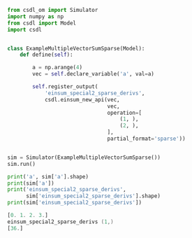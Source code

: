 ```py
from csdl_om import Simulator
import numpy as np
from csdl import Model
import csdl


class ExampleMultipleVectorSumSparse(Model):
    def define(self):

        a = np.arange(4)
        vec = self.declare_variable('a', val=a)

        self.register_output(
            'einsum_special2_sparse_derivs',
            csdl.einsum_new_api(vec,
                                vec,
                                operation=[
                                    (1, ),
                                    (2, ),
                                ],
                                partial_format='sparse'))


sim = Simulator(ExampleMultipleVectorSumSparse())
sim.run()

print('a', sim['a'].shape)
print(sim['a'])
print('einsum_special2_sparse_derivs',
      sim['einsum_special2_sparse_derivs'].shape)
print(sim['einsum_special2_sparse_derivs'])
```


```a (4,)
[0. 1. 2. 3.]
einsum_special2_sparse_derivs (1,)
[36.]
```
